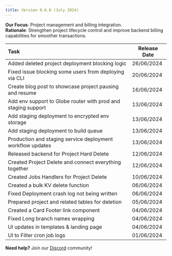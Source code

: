 ```yaml
---
title: Version 0.6.0 (July 2024)
---
```


**Our Focus**: Project management and billing integration.  
**Rationale**: Strengthen project lifecycle control and improve backend billing capabilities for smoother transactions.


| Task | Release Date |
| :---- | ----- |
| Added deleted project deployment blocking logic | 26/06/2024 |
| Fixed issue blocking some users from deploying via CLI | 20/06/2024 |
| Create blog post to showcase project pausing and resume | 16/06/2024 |
| Add env support to Globe router with prod and staging support | 13/06/2024 |
| Add staging deployment to encrypted env storage | 13/06/2024 |
| Add staging deployment to build queue | 13/06/2024 |
| Production and staging service deployment workflow updates | 13/06/2024 |
| Released backend for Project Hard Delete  | 12/06/2024 |
| Created Project Delete and connect everything together | 12/06/2024 |
| Created Jobs Handlers for Project Delete | 10/06/2024 |
| Created a bulk KV delete function | 06/06/2024 |
| Fixed Deployment crash log not being written | 06/06/2024 |
| Prepared project and related tables for deletion | 05/06/2024 |
| Created a Card Footer link component | 04/06/2024 |
| Fixed Long branch names wrapping | 04/06/2024 |
| UI updates in templates & landing page | 04/06/2024 |
| UI to Filter cron job logs | 01/06/2024 |


**Need help?** Join our [Discord](https://invertase.link/globe-discord) community! 